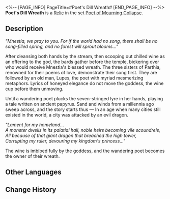 <%-- [PAGE_INFO]
PageTitle=#Poet's Dill Wreath#
[END_PAGE_INFO] --%>
{{Relic Infobox
|id        = 61241
|image     = Item Poet's Dill Wreath.png{{subst:void|<!--$UPLOAD:<<SpriteOutput/RelicFigures/IconRelic_124_1.png>-<Item Poet's Dill Wreath.png>-<Relic Icons>>-->}}
|set       = Poet of Mourning Collapse
|piece     = Head
|mentions  = 
}}
{{Description|Before the Temple of Dusk in spring, the most outstanding of bards will receive a dill wreath bequeathed by Mnestia.}}
'''Poet's Dill Wreath''' is a [[Relic]] in the set [[Poet of Mourning Collapse]].

==Description==
''"Mnestia, we pray to you. For if the world had no song, there shall be no song-filled spring, and no forest will sprout blooms..."''

After cleansing both hands by the stream, then scooping out chilled wine as an offering to the god, the bards gather before the temple, bickering over who would receive Mnestia's blessed wreath. The three sisters of Parthia, renowned for their poems of love, demonstrate their song first. They are followed by an old man, Lupes, the poet with myriad mesmerizing metaphors. Lyrics of honeyed elegance do not move the goddess, the wine cup before them unmoving.

Until a wandering poet plucks the seven-stringed lyre in her hands, playing a tale written on ancient papyrus. Sand and winds from a millennia ago sweep across, and the story starts thus &mdash; In an age when many cities still existed in the world, a city was attacked by an evil dragon.

''"Lament for my homeland...''<br />''A monster dwells in its palatial hall, noble heirs becoming vile scoundrels,''<br />''All because of that giant dragon that breached the high tower,''<br />''Corrupting my ruler, devouring my kingdom's princess..."''

The wine is imbibed fully by the goddess, and the wandering poet becomes the owner of their wreath.

==Other Languages==
{{Other Languages
|en   = Poet's Dill Wreath
|zhs  = 诗人的莳萝花冠
|zht  = 詩人的蒔蘿花冠
|ja   = {{Rubi|詩人|しじん}}の{{Rubi|花|はな}}をあしらった{{Rubi|冠|かんむり}}
|ko   = 시인의 딜 화관
|es   = Corona de eneldo de la poetisa
|fr   = Couronne de fleurs de la poétesse
|ru   = Укропный венец рапсода
|th   = Poet's Dill Wreath
|vi   = Vòng Hoa Thì Là Của Nhà Thơ
|de   = Dillkranz der Dichterin
|id   = Poet's Dill Wreath
|pt   = Grinalda de Endro da Poetisa
}}

==Change History==
{{Change History|3.0}}